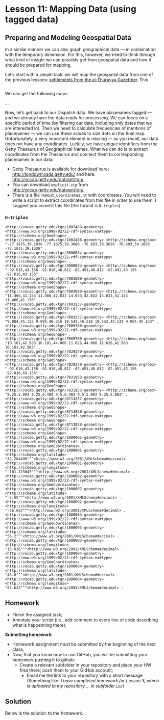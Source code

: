 # Lesson 11: Mapping Data (using tagged data)

## Preparing and Modeling Geospatial Data

In a similar manner we can also graph geographical data --- in combination with the temporary dimension. For this, however, we need to think through what kind of insight we can possibly get from geospatial data and how it should be prepared for mapping.

Let's start with a simple task: we will map the geospatial data from one of the previous lessons: [settlements from the al-Thurayya Gazetteer](./files/settlements.csv). This 

```r


```

We can get the following maps:

...

Now, let's get back to our Dispatch data. We have placenames tagged --- and we already have the data ready for processing. We can focus on a specific period of time (by filtering our data, including only dates that we are interested in). Then we need to calculate frequencies of mentions of placenames --- we can use these values to size dots on the final map. Unfortunately, a very important element is missing --- as you recall, our data does not have any coordinates. Luckily, we have unique identifiers from the Getty Thesaurus of Geographical Names. What we can do is to extract coordinates from the Thesaurus and connect them to corresponding placenames in our data.

- Getty Thesaurus is available for download here: <http://tgndownloads.getty.edu/> and here: <http://vocab.getty.edu/dataset/tgn/>
- You can download `explicit.zip` from <http://vocab.getty.edu/dataset/tgn/>
- There is a file `TGNOut_Coordinates.nt` with coordinates. You will need to write a script to extract coordinates from this file in order to use them. I suggest you convert this file (the format is `N-triples`)

### `N-triples`

```
<http://vocab.getty.edu/tgn/1002488-geometry> <http://www.w3.org/1999/02/22-rdf-syntax-ns#type> <http://schema.org/GeoShape> .
<http://vocab.getty.edu/tgn/1002488-geometry> <http://schema.org/box> "-77.1875,39.1038 -77.1875,39.3686 -76.693,39.3686 -76.693,39.1038 -77.1875,39.1038" .
<http://vocab.getty.edu/tgn/3000034-geometry> <http://www.w3.org/1999/02/22-rdf-syntax-ns#type> <http://schema.org/GeoShape> .
<http://vocab.getty.edu/tgn/3000034-geometry> <http://schema.org/box> "-92.016,43.156 -92.016,48.812 -82.491,48.812 -82.491,43.156 -92.016,43.156" .
<http://vocab.getty.edu/tgn/7003080-geometry> <http://www.w3.org/1999/02/22-rdf-syntax-ns#type> <http://schema.org/GeoShape> .
<http://vocab.getty.edu/tgn/7003080-geometry> <http://schema.org/box> "11.466,41.133 11.466,42.833 14.033,42.833 14.033,41.133 11.466,41.133" .
<http://vocab.getty.edu/tgn/7003237-geometry> <http://www.w3.org/1999/02/22-rdf-syntax-ns#type> <http://schema.org/GeoShape> .
<http://vocab.getty.edu/tgn/7003237-geometry> <http://schema.org/box> "9.084,45.133 9.084,46.216 10.542,46.216 10.542,45.133 9.084,45.133" .
<http://vocab.getty.edu/tgn/7009760-geometry> <http://www.w3.org/1999/02/22-rdf-syntax-ns#type> <http://schema.org/GeoShape> .
<http://vocab.getty.edu/tgn/7009760-geometry> <http://schema.org/box> "10.101,42.583 10.101,44.066 11.626,44.066 11.626,42.583 10.101,42.583" .
<http://vocab.getty.edu/tgn/7029370-geometry> <http://www.w3.org/1999/02/22-rdf-syntax-ns#type> <http://schema.org/GeoShape> .
<http://vocab.getty.edu/tgn/7029370-geometry> <http://schema.org/box> "-92.016,43.156 -92.016,48.012 -82.491,48.012 -82.491,43.156 -92.016,43.156" .
<http://vocab.getty.edu/tgn/7031953-geometry> <http://www.w3.org/1999/02/22-rdf-syntax-ns#type> <http://schema.org/GeoShape> .
<http://vocab.getty.edu/tgn/7031953-geometry> <http://schema.org/box> "8.25,5.083 8.25,6.483 9.5,6.483 9.5,5.083 8.25,5.083" .
<http://vocab.getty.edu/tgn/8713257-geometry> <http://www.w3.org/1999/02/22-rdf-syntax-ns#type> <http://schema.org/GeoShape> .
<http://vocab.getty.edu/tgn/8713830-geometry> <http://www.w3.org/1999/02/22-rdf-syntax-ns#type> <http://schema.org/GeoShape> .
<http://vocab.getty.edu/tgn/8713858-geometry> <http://www.w3.org/1999/02/22-rdf-syntax-ns#type> <http://schema.org/GeoShape> .
<http://vocab.getty.edu/tgn/1000001-geometry> <http://www.w3.org/1999/02/22-rdf-syntax-ns#type> <http://schema.org/GeoCoordinates> .
<http://vocab.getty.edu/tgn/1000001-geometry> <http://schema.org/latitude> "42.284495"^^<http://www.w3.org/2001/XMLSchema#decimal> .
<http://vocab.getty.edu/tgn/1000001-geometry> <http://schema.org/longitude> "-101.123047"^^<http://www.w3.org/2001/XMLSchema#decimal> .
<http://vocab.getty.edu/tgn/1000002-geometry> <http://www.w3.org/1999/02/22-rdf-syntax-ns#type> <http://schema.org/GeoCoordinates> .
<http://vocab.getty.edu/tgn/1000002-geometry> <http://schema.org/latitude> "-3.55"^^<http://www.w3.org/2001/XMLSchema#decimal> .
<http://vocab.getty.edu/tgn/1000002-geometry> <http://schema.org/longitude> "-56.683"^^<http://www.w3.org/2001/XMLSchema#decimal> .
<http://vocab.getty.edu/tgn/1000003-geometry> <http://www.w3.org/1999/02/22-rdf-syntax-ns#type> <http://schema.org/GeoCoordinates> .
<http://vocab.getty.edu/tgn/1000003-geometry> <http://schema.org/latitude> "56.2"^^<http://www.w3.org/2001/XMLSchema#decimal> .
<http://vocab.getty.edu/tgn/1000003-geometry> <http://schema.org/longitude> "15.016"^^<http://www.w3.org/2001/XMLSchema#decimal> .
<http://vocab.getty.edu/tgn/1000004-geometry> <http://www.w3.org/1999/02/22-rdf-syntax-ns#type> <http://schema.org/GeoCoordinates> .
<http://vocab.getty.edu/tgn/1000004-geometry> <http://schema.org/latitude> "43.8"^^<http://www.w3.org/2001/XMLSchema#decimal> .
<http://vocab.getty.edu/tgn/1000004-geometry> <http://schema.org/longitude> "87.633"^^<http://www.w3.org/2001/XMLSchema#decimal> .
```


## Homework{#HWL11}

- Finish the assigned task;
- Annotate your script (i.e., add comment to every line of code describing what is happenning there);

**Submitting homework:**

* Homework assignment must be submitted by the beginning of the next class;
* Now, that you know how to use GitHub, you will be submitting your homework pushing it to github:
  * Create a relevant subfolder in your repository and place your HW files there; push them to your GitHub account;
	* Email me the link to your repository with a short message (Something like: *I have completed homework for Lesson 3, which is uploaded to my repository ... in subfolder `L03`*)


## Solution{#SolutionL11}

Below is the solution to the homework...

```r


```
